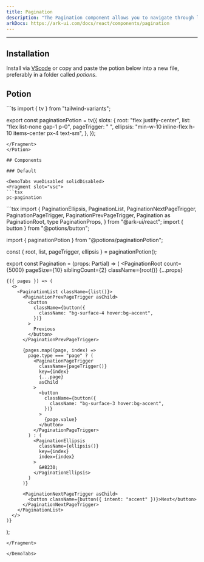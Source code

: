```yaml
---
title: Pagination
description: "The Pagination component allows you to navigate through large sets of data by dividing it into smaller chunks, making it easier for users to browse through your application."
arkDocs: https://ark-ui.com/docs/react/components/pagination
---
```


---


<div class="p-4 w-full flex justify-center items-center bg-surface-2 rounded-md">
    <div className="flex items-center overflow-x-auto">
      <Pagination client:load/>
    </div>
</div>

## Installation

Install via [VScode](/docs/getting-started/vsc) or copy and paste the potion below into a new file, preferably in a folder called *potions*.

## Potion 

<Potion>
<Fragment slot="contentSlot">
```ts
import { tv } from "tailwind-variants";

export const paginationPotion = tv({
  slots: {
    root: "flex justify-center",
    list: "flex list-none gap-1 p-0",
    pageTrigger: " ",
    ellipsis: "min-w-10 inline-flex h-10 items-center px-4 text-sm",
  },
});

```
</Fragment>
</Potion>

## Components 

### Default

<DemoTabs vueDisabled solidDisabled>
<Fragment slot="vsc">
```tsx
pc-pagination 
```
</Fragment>
<Fragment slot="react">
```tsx
import {
  PaginationEllipsis,
  PaginationList,
  PaginationNextPageTrigger,
  PaginationPageTrigger,
  PaginationPrevPageTrigger,
  Pagination as PaginationRoot,
  type PaginationProps,
} from "@ark-ui/react";
import { button } from "@potions/button";

import { paginationPotion } from "@potions/paginationPotion";

const { root, list, pageTrigger, ellipsis } = paginationPotion();

export const Pagination = (props: Partial<PaginationProps>) => (
  <PaginationRoot
    count={5000}
    pageSize={10}
    siblingCount={2}
    className={root()}
    {...props}
  >
    {({ pages }) => (
      <>
        <PaginationList className={list()}>
          <PaginationPrevPageTrigger asChild>
            <button
              className={button({
                className: "bg-surface-4 hover:bg-accent",
              })}
            >
              Previous
            </button>
          </PaginationPrevPageTrigger>

          {pages.map((page, index) =>
            page.type === "page" ? (
              <PaginationPageTrigger
                className={pageTrigger()}
                key={index}
                {...page}
                asChild
              >
                <button
                  className={button({
                    className: "bg-surface-3 hover:bg-accent",
                  })}
                >
                  {page.value}
                </button>
              </PaginationPageTrigger>
            ) : (
              <PaginationEllipsis
                className={ellipsis()}
                key={index}
                index={index}
              >
                &#8230;
              </PaginationEllipsis>
            )
          )}

          <PaginationNextPageTrigger asChild>
            <button className={button({ intent: "accent" })}>Next</button>
          </PaginationNextPageTrigger>
        </PaginationList>
      </>
    )}
  </PaginationRoot>
);


```
</Fragment>

</DemoTabs>


